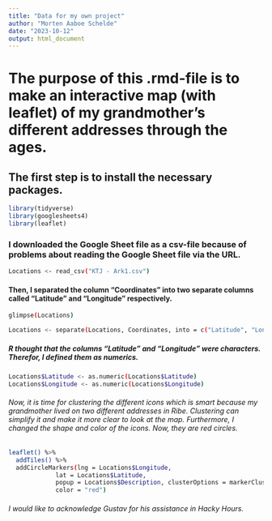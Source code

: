 ---
title: "Data for my own project"
author: "Morten Aaboe Schelde"
date: "2023-10-12"
output: html_document
---
# The purpose of this .rmd-file is to make an interactive map (with leaflet) of my grandmother's different addresses through the ages.

## The first step is to install the necessary packages.

```{r}
library(tidyverse)
library(googlesheets4)
library(leaflet)
```

### I downloaded the Google Sheet file as a csv-file because of problems about reading the Google Sheet file via the URL.

```{bash}
Locations <- read_csv("KTJ - Ark1.csv")

```

#### Then, I separated the column "Coordinates" into two separate columns called "Latitude" and "Longitude" respectively.

```{bash}
glimpse(Locations)

Locations <- separate(Locations, Coordinates, into = c("Latitude", "Longitude"), sep = ",")
```

##### R thought that the columns "Latitude" and "Longitude" were characters. Therefor, I defined them as numerics. 

```{bash}
Locations$Latitude <- as.numeric(Locations$Latitude)
Locations$Longitude <- as.numeric(Locations$Longitude)
```

###### Now, it is time for clustering the different icons which is smart because my grandmother lived on two different addresses in Ribe. Clustering can simplify it and make it more clear to look at the map. Furthermore, I changed the shape and color of the icons. Now, they are red circles. 

```{bash}
leaflet() %>% 
  addTiles() %>% 
  addCircleMarkers(lng = Locations$Longitude,
             lat = Locations$Latitude,
             popup = Locations$Description, clusterOptions = markerClusterOptions(),
             color = "red")
```

###### I would like to acknowledge Gustav for his assistance in Hacky Hours. 
